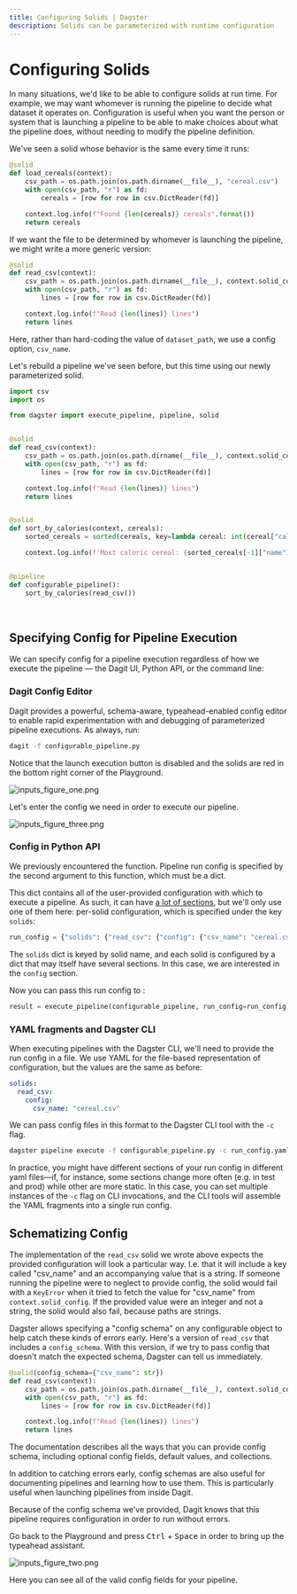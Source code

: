 ```yaml
---
title: Configuring Solids | Dagster
description: Solids can be parameterized with runtime configuration
---
```


# Configuring Solids

<CodeReferenceLink filePath="examples/docs_snippets/docs_snippets/intro_tutorial/advanced/configuring_solids/" />

In many situations, we'd like to be able to configure solids at run time. For example, we may want whomever is running the pipeline to decide what dataset it operates on. Configuration is useful when you want the person or system that is launching a pipeline to be able to make choices about what the pipeline does, without needing to modify the pipeline definition.

We've seen a solid whose behavior is the same every time it runs:

```python file=/intro_tutorial/advanced/configuring_solids/read_csv.py startafter=start_load_cereals_marker endbefore=end_load_cereals_marker
@solid
def load_cereals(context):
    csv_path = os.path.join(os.path.dirname(__file__), "cereal.csv")
    with open(csv_path, "r") as fd:
        cereals = [row for row in csv.DictReader(fd)]

    context.log.info(f"Found {len(cereals)} cereals".format())
    return cereals
```

If we want the file to be determined by whomever is launching the pipeline, we might write a more generic version:

```python file=/intro_tutorial/advanced/configuring_solids/read_csv.py startafter=start_read_csv_marker endbefore=end_read_csv_marker
@solid
def read_csv(context):
    csv_path = os.path.join(os.path.dirname(__file__), context.solid_config["csv_name"])
    with open(csv_path, "r") as fd:
        lines = [row for row in csv.DictReader(fd)]

    context.log.info(f"Read {len(lines)} lines")
    return lines
```

Here, rather than hard-coding the value of `dataset_path`, we use a config option, `csv_name`.

Let's rebuild a pipeline we've seen before, but this time using our newly parameterized solid.

```python file=/intro_tutorial/advanced/configuring_solids/configurable_pipeline.py startafter=start_pipeline_marker endbefore=end_pipeline_marker
import csv
import os

from dagster import execute_pipeline, pipeline, solid


@solid
def read_csv(context):
    csv_path = os.path.join(os.path.dirname(__file__), context.solid_config["csv_name"])
    with open(csv_path, "r") as fd:
        lines = [row for row in csv.DictReader(fd)]

    context.log.info(f"Read {len(lines)} lines")
    return lines


@solid
def sort_by_calories(context, cereals):
    sorted_cereals = sorted(cereals, key=lambda cereal: int(cereal["calories"]))

    context.log.info(f'Most caloric cereal: {sorted_cereals[-1]["name"]}')


@pipeline
def configurable_pipeline():
    sort_by_calories(read_csv())
```

<br />

## Specifying Config for Pipeline Execution

We can specify config for a pipeline execution regardless of how we execute the pipeline — the Dagit UI, Python API, or the command line:

### Dagit Config Editor

Dagit provides a powerful, schema-aware, typeahead-enabled config editor to enable rapid experimentation with and debugging of parameterized pipeline executions. As always, run:

```bash
dagit -f configurable_pipeline.py
```

Notice that the launch execution button is disabled and the solids are red in the bottom right corner of the Playground.

<Image
alt="inputs_figure_one.png"
src="/images/tutorial/inputs_figure_one.png"
width={1680}
height={946}
/>

Let's enter the config we need in order to execute our pipeline.

<Image
alt="inputs_figure_three.png"
src="/images/tutorial/inputs_figure_three.png"
width={1680}
height={946}
/>

### Config in Python API

We previously encountered the <PyObject module="dagster" object="execute_pipeline"
displayText="execute_pipeline()" />function. Pipeline run config is specified by the second argument to this function, which must be a dict.

This dict contains all of the user-provided configuration with which to execute a pipeline. As such, it can have [a lot of sections](/\_apidocs/execution), but we'll only use one of them here: per-solid configuration, which is specified under the key `solids`:

```python file=/intro_tutorial/advanced/configuring_solids/configurable_pipeline.py startafter=start_run_config_marker endbefore=end_run_config_marker
run_config = {"solids": {"read_csv": {"config": {"csv_name": "cereal.csv"}}}}
```

The `solids` dict is keyed by solid name, and each solid is configured by a dict that may itself have several sections. In this case, we are interested in the `config` section.

Now you can pass this run config to <PyObject module="dagster" object="execute_pipeline"
displayText="execute_pipeline()" />:

```python file=/intro_tutorial/advanced/configuring_solids/configurable_pipeline.py startafter=start_execute_marker endbefore=end_execute_marker
result = execute_pipeline(configurable_pipeline, run_config=run_config)
```

### YAML fragments and Dagster CLI

When executing pipelines with the Dagster CLI, we'll need to provide the run config in a file. We use YAML for the file-based representation of configuration, but the values are the same as before:

```yaml file=/intro_tutorial/advanced/configuring_solids/run_config.yaml
solids:
  read_csv:
    config:
      csv_name: "cereal.csv"
```

We can pass config files in this format to the Dagster CLI tool with the `-c` flag.

```bash
dagster pipeline execute -f configurable_pipeline.py -c run_config.yaml
```

In practice, you might have different sections of your run config in different yaml files—if, for instance, some sections change more often (e.g. in test and prod) while other are more static. In this case, you can set multiple instances of the `-c` flag on CLI invocations, and the CLI tools will assemble the YAML fragments into a single run config.

## Schematizing Config

The implementation of the `read_csv` solid we wrote above expects the provided configuration will look a particular way. I.e. that it will include a key called "csv_name" and an accompanying value that is a string. If someone running the pipeline were to neglect to provide config, the solid would fail with a `KeyError` when it tried to fetch the value for "csv_name" from `context.solid_config`. If the provided value were an integer and not a string, the solid would also fail, because paths are strings.

Dagster allows specifying a "config schema" on any configurable object to help catch these kinds of errors early. Here's a version of `read_csv` that includes a `config_schema`. With this version, if we try to pass config that doesn't match the expected schema, Dagster can tell us immediately.

```python file=/intro_tutorial/advanced/configuring_solids/config_schema.py startafter=start_read_csv_marker endbefore=end_read_csv_marker
@solid(config_schema={"csv_name": str})
def read_csv(context):
    csv_path = os.path.join(os.path.dirname(__file__), context.solid_config["csv_name"])
    with open(csv_path, "r") as fd:
        lines = [row for row in csv.DictReader(fd)]

    context.log.info(f"Read {len(lines)} lines")
    return lines
```

The <PyObject module="dagster" object="ConfigSchema" /> documentation describes all the ways that you can provide config schema, including optional config fields, default values, and collections.

In addition to catching errors early, config schemas are also useful for documenting pipelines and learning how to use them. This is particularly useful when launching pipelines from inside Dagit.

Because of the config schema we've provided, Dagit knows that this pipeline requires configuration in order to run without errors.

Go back to the Playground and press <kbd>Ctrl</kbd> + <kbd>Space</kbd> in order to bring up the typeahead assistant.

<Image
alt="inputs_figure_two.png"
src="/images/tutorial/inputs_figure_two.png"
width={1680}
height={946}
/>

Here you can see all of the valid config fields for your pipeline.
